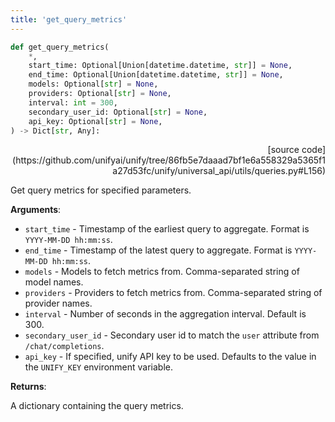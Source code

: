 ```yaml
---
title: 'get_query_metrics'
---
```


```python
def get_query_metrics(
    *,
    start_time: Optional[Union[datetime.datetime, str]] = None,
    end_time: Optional[Union[datetime.datetime, str]] = None,
    models: Optional[str] = None,
    providers: Optional[str] = None,
    interval: int = 300,
    secondary_user_id: Optional[str] = None,
    api_key: Optional[str] = None,
) -> Dict[str, Any]:
```

<p align="right">[source code](https://github.com/unifyai/unify/tree/86fb5e7daaad7bf1e6a558329a5365f1a27d53fc/unify/universal_api/utils/queries.py#L156)</p>

Get query metrics for specified parameters.

**Arguments**:

- `start_time` - Timestamp of the earliest query to aggregate. Format is `YYYY-MM-DD hh:mm:ss`.
- `end_time` - Timestamp of the latest query to aggregate. Format is `YYYY-MM-DD hh:mm:ss`.
- `models` - Models to fetch metrics from. Comma-separated string of model names.
- `providers` - Providers to fetch metrics from. Comma-separated string of provider names.
- `interval` - Number of seconds in the aggregation interval. Default is 300.
- `secondary_user_id` - Secondary user id to match the `user` attribute from `/chat/completions`.
- `api_key` - If specified, unify API key to be used. Defaults to the value in the `UNIFY_KEY` environment variable.



**Returns**:

A dictionary containing the query metrics.